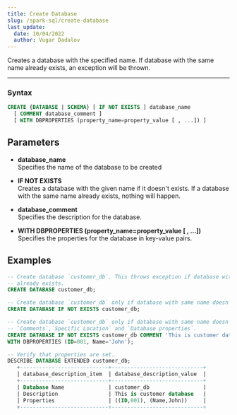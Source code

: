 ```yaml
---
title: Create Database
slug: /spark-sql/create-database
last_update:
  date: 10/04/2022
  author: Vugar Dadalov
---
```


<!-- <head>
  <title>Create Database</title>
  <meta
    name="description"
    content="Create Database"
  />
</head> -->

Creates a database with the specified name. If database with the same name already exists, an exception will be thrown.
___

### Syntax

```sql
CREATE {DATABASE | SCHEMA} [ IF NOT EXISTS ] database_name
  [ COMMENT database_comment ]
  [ WITH DBPROPERTIES (property_name=property_value [ , ...]) ]
```



## Parameters

- **database_name**  
    Specifies the name of the database to be created

- **IF NOT EXISTS**  
    Creates a database with the given name if it doesn't exists. If a database with the same name already exists, nothing will happen.

- **database_comment**  
    Specifies the description for the database.

- **WITH DBPROPERTIES (property_name=property_value [ , ...])**  
    Specifies the properties for the database in key-value pairs.

## Examples

```sql
-- Create database `customer_db`. This throws exception if database with name customer_db
-- already exists.
CREATE DATABASE customer_db;

-- Create database `customer_db` only if database with same name doesn't exist.
CREATE DATABASE IF NOT EXISTS customer_db;

-- Create database `customer_db` only if database with same name doesn't exist with 
-- `Comments`,`Specific Location` and `Database properties`.
CREATE DATABASE IF NOT EXISTS customer_db COMMENT 'This is customer database' LOCATION 
WITH DBPROPERTIES (ID=001, Name='John');

-- Verify that properties are set.
DESCRIBE DATABASE EXTENDED customer_db;
   +----------------------------+-----------------------------+
   | database_description_item  | database_description_value  |
   +----------------------------+-----------------------------+
   | Database Name              | customer_db                 |
   | Description                | This is customer database   |
   | Properties                 | ((ID,001), (Name,John))     |
   +----------------------------+-----------------------------+
```